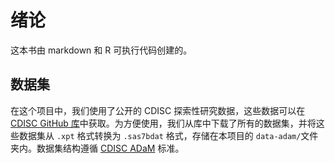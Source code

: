 # 绪论

这本书由 markdown 和 R 可执行代码创建的。

## **数据集**

在这个项目中，我们使用了公开的 CDISC 探索性研究数据，这些数据可以在 [CDISC GitHub 库](https://github.com/cdisc-org/sdtm-adam-pilot-project/tree/master/updated-pilot-submission-package/900172/m5/datasets/cdiscpilot01/analysis/adam/datasets)中获取。为方便使用，我们从库中下载了所有的数据集，并将这些数据集从 `.xpt` 格式转换为 `.sas7bdat` 格式，存储在本项目的 `data-adam/`文件夹内。数据集结构遵循 [CDISC ADaM](https://www.cdisc.org/standards/foundational/adam) 标准。

